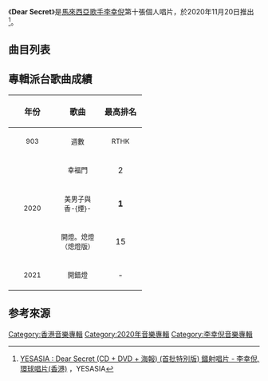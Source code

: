 {{Album infobox | <!-- See Wikipedia:WikiProject_Albums -->
| Name       = Dear Secret
| Type       = 錄音室專輯
| Artist     = [[Gin_Lee|Gin Lee]]
| Cover      = Gin Lee Dear Secret.jpg
| Released   = 2020年11月20日
| Recorded   = 2020年
| Genre      = 粵語
| Length     = 35:37
| Label      = [[環球唱片_(香港)|環球唱片]]
| Last album = [[浮世繪_(專輯)|浮世繪]]<br>（2019年）
| This album = '''Dear Secret'''<br>（2020年）
| Next album = 
}}

《'''Dear Secret'''》是[[馬來西亞|馬來西亞]][[歌手|歌手]][[李幸倪|李幸倪]]第十張個人唱片，於2020年11月20日推出<ref>[https://www.yesasia.com/global/dear-secret-cd-dvd-%E6%B5%B7%E5%A0%B1-%E9%A6%96%E6%89%B9%E7%89%B9%E5%88%A5%E7%89%88/1097555915-0-0-0-zh_TW/info.html YESASIA : Dear Secret (CD + DVD + 海報) (首批特別版) 鐳射唱片 - 李幸倪, 環球唱片(香港)] {{Wayback|url=https://www.yesasia.com/global/dear-secret-cd-dvd-%E6%B5%B7%E5%A0%B1-%E9%A6%96%E6%89%B9%E7%89%B9%E5%88%A5%E7%89%88/1097555915-0-0-0-zh_TW/info.html |date=20210204111633 }}，YESASIA</ref>。

==曲目列表==
{{tracklist
| headline = CD
| total_length = 35:37

| all_producer = [[梁榮駿|梁榮駿]]

| title1 = 幸福門
| music1 = [[Vincent_Chow|Vincent Chow]]、[[澤日生|澤日生]]
| lyrics1 = [[何方_(填詞人)|何方]]
| arranger1 = [[唐奕聰|唐奕聰]]
| longnote1 = 
| length1 = 4:10

| title2 = 美男子與香-{煙}-
| music2 = Vincent Chow
| lyrics2 = 何方
| arranger2 = 唐奕聰
| longnote2 = 
| length2 = 4:28

| title3 = 開燈。熄燈
| music3 = Gin Lee
| lyrics3 = 何方
| arranger3 = [[Ted_Lo|Ted Lo]]
| note3 = 開燈版
| longnote3 = 
| length3 = 3:49

| title4 = 開錯燈
| music4 = Gin Lee
| lyrics4 = 何方
| arranger4 = Ted Lo
| longnote4 = 
| length4 = 4:38

| title5 = 別人的家
| music5 = Vincent Chow、澤日生、Gin Lee
| lyrics5 = 何方
| arranger5 = [[鄒俊仁|Fergus Chow]]、[[Derrick_Sepnio|Derrick Sepnio]]
| longnote5 = 
| length5 = 4:13

| title6 = 搬
| music6 = 澤日生
| lyrics6 = [[許弘毅|許弘毅]]
| arranger6 = [[C._Y._Kong|C. Y. Kong]]
| longnote6 = 
| length6 = 4:42

| title7 = 成家
| music7 = Vincent Chow、澤日生
| lyrics7 = [[許弘毅|許弘毅]]
| arranger7 = 唐奕聰
| longnote7 = 
| length7 = 5:22

| title8 = 開燈。熄燈
| music8 = Gin Lee
| lyrics8 = 何方
| arranger8 = Ted Lo
| note8 = 熄燈版
| longnote8 = 
| length8 = 4:15
}}
{{Track listing
| collapsed = 
| headline = DVD
| total_length =
| title1 = 失格遊人製作特輯
| title2 = 幸福門
| title3 = 美男子與香-{煙}-
| title4 = 開燈。熄燈
| note4 = 熄燈版
}}

== 專輯派台歌曲成績 ==
{| class="wikitable"
!align="center" rowspan="2" | 年份
!align="center" rowspan="2" | 歌曲
!align="center" colspan="10" | 最高排名
|-
!width="80"|<small>903</small> !! width="70"|<small>週數</small> !! width="70"|<small>RTHK</small> !! width="70"|<small>週數</small> !! width="80"|<small>997</small> !! width="70"|<small>週數</small> !! width="80"|<small>TVB</small> !! width="70"|<small>週數</small> !! width="80"|<small>ViuTV</small> !! width="70"|<small>週數</small>
|-
|align="center" rowspan="3"| <small>2020</small> ||align="center"| <small>幸福門</small> ||align="center"| 2 ||align="center"| 5 ||align="center"| '''1''' ||align="center"| 7 ||align="center"| '''1''' ||align="center"| 7 ||align="center"| x ||align="center"| x ||align="center"| '''1''' ||align="center"| 7
|-
|align="center"| <small>美男子與香-{煙}-</small> ||align="center"| '''1''' ||align="center"| 8 ||align="center"| - ||align="center"| - ||align="center"| '''1''' ||align="center"| 9 ||align="center"| x ||align="center"| x ||align="center"| 10 ||align="center"| 1
|-
|align="center"| <small>開燈。熄燈（熄燈版）</small> ||align="center"| 15 ||align="center"| 2 ||align="center"| 4 ||align="center"| 3 ||align="center"| - ||align="center"| - ||align="center"| x ||align="center"| x ||align="center"| - ||align="center"| -
|-
|align="center" rowspan="1"| <small>2021</small> ||align="center"| <small>開錯燈 </small> ||align="center"| - ||align="center"| - ||align="center"| - ||align="center"| - ||align="center"| x ||align="center"| x ||align="center"| 7 ||align="center"| 3 ||align="center"| - ||align="center"| -
|}

== 参考來源 ==
{{reflist}}
[[Category:香港音樂專輯|Category:香港音樂專輯]]
[[Category:2020年音樂專輯|Category:2020年音樂專輯]]
[[Category:李幸倪音樂專輯|Category:李幸倪音樂專輯]]
